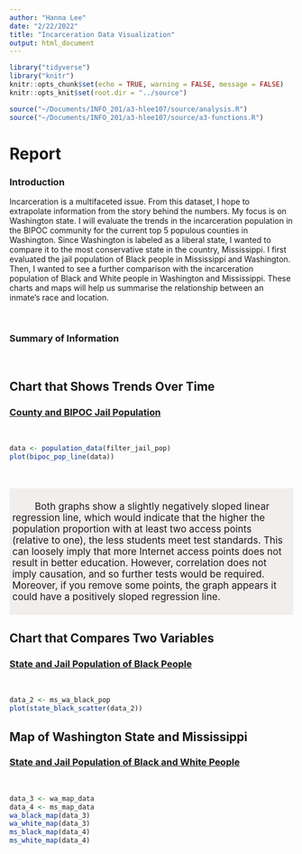 ```yaml
---
author: "Hanna Lee"
date: "2/22/2022"
title: "Incarceration Data Visualization"
output: html_document
---
```


```r
library("tidyverse")
library("knitr")
knitr::opts_chunk$set(echo = TRUE, warning = FALSE, message = FALSE)
knitr::opts_knit$set(root.dir = "../source")
```

```r
source("~/Documents/INFO_201/a3-hlee107/source/analysis.R")
source("~/Documents/INFO_201/a3-hlee107/source/a3-functions.R")
```

# Report {.tabset .tabset-fade .tabset-pills}

### Introduction
Incarceration is a multifaceted issue. From this dataset, I hope to extrapolate information from the story behind the numbers. My focus is on Washington state.
I will evaluate the trends in the incarceration population in the BIPOC 
community for the current top 5 populous counties in Washington. Since
Washington is labeled as a liberal state, I wanted to compare it to the most
conservative state in the country, Mississippi. I first evaluated the jail
population of Black people in Mississippi and Washington. Then, I wanted to see
a further comparison with the incarceration population of Black and White people
in Washington and Mississippi. These charts and maps will help us summarise the
relationship between an inmate's race and location.

<br>

### Summary of Information

<br>

## Chart that Shows Trends Over Time

### <u>County and BIPOC Jail Population</u>

<br>

```r
data <- population_data(filter_jail_pop)
plot(bipoc_pop_line(data))
```
<br>
<br>
<div style="background-color:#F2EEED;padding:5px;">
<p style="text-indent:40px;font-size:17px;">
Both graphs show a slightly negatively sloped linear regression line, which would indicate that the higher the population proportion with at least two access points (relative to one), the less students meet test standards. This can loosely imply that more Internet access points does not result in better education. However, correlation does not imply causation, and so further tests would be required. Moreover, if you remove some points, the graph appears it could have a positively sloped regression line.
</p></div>
<!-------------------------------------------------------------------------------------------------->

## Chart that Compares Two Variables

### <u>State and Jail Population of Black People</u>

<br>

```r
data_2 <- ms_wa_black_pop
plot(state_black_scatter(data_2))
```


## Map of Washington State and Mississippi

### <u>State and Jail Population of Black and White People</u>

<br>

```r
data_3 <- wa_map_data
data_4 <- ms_map_data
wa_black_map(data_3)
wa_white_map(data_3)
ms_black_map(data_4)
ms_white_map(data_4)
```
